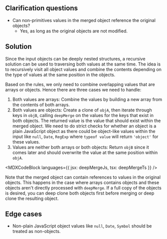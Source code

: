 

## Clarification questions

- Can non-primitives values in the merged object reference the original objects?
  - Yes, as long as the original objects are not modified.

## Solution

Since the input objects can be deeply nested structures, a recursive solution can be used to traversing both values at the same time. The idea is to recursively visit all object values and combine the contents depending on the type of values at the same position in the objects.

Based on the rules, we only need to combine overlapping values that are arrays or objects. Hence there are three cases we need to handle:

1. Both values are arrays: Combine the values by building a new array from the contents of both arrays.
1. Both values are objects: Create a clone of `objA`, then iterate through keys in `objB`, calling `deepMerge` on the values for the keys that exist in both objects. The returned value is the value that should exist within the merged object. We need to do strict checks for whether an object is a plain JavaScript object as there could be object-like values within the input like `null`, `Date`, `RegExp` where `typeof value` will return `'object'` for these values.
1. Values are neither both arrays or both objects: Return `objB` since it comes later and should overwrite the value at the same position within `objA`.

<MDXCodeBlock languages={{ jsx: deepMergeJs, tsx: deepMergeTs }} />

Note that the merged object can contain references to values in the original objects. This happens in the case where arrays contains objects and these objects aren't directly processed with `deepMerge`. If a full copy of the objects is desired, you can deep clone both objects first before merging or deep clone the resulting object.

## Edge cases

- Non-plain JavaScript object values like `null`, `Date`, `Symbol` should be treated as non-objects.
